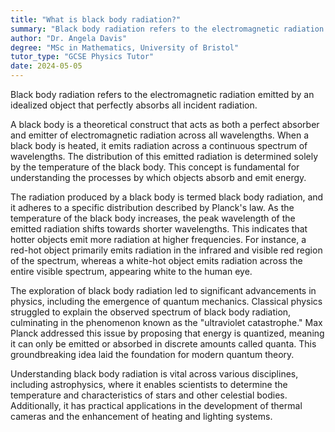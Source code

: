 ```yaml
---
title: "What is black body radiation?"
summary: "Black body radiation refers to the electromagnetic radiation emitted by an idealized object that absorbs all incoming radiation, serving as a key concept in thermodynamics and quantum mechanics."
author: "Dr. Angela Davis"
degree: "MSc in Mathematics, University of Bristol"
tutor_type: "GCSE Physics Tutor"
date: 2024-05-05
---
```


Black body radiation refers to the electromagnetic radiation emitted by an idealized object that perfectly absorbs all incident radiation.

A black body is a theoretical construct that acts as both a perfect absorber and emitter of electromagnetic radiation across all wavelengths. When a black body is heated, it emits radiation across a continuous spectrum of wavelengths. The distribution of this emitted radiation is determined solely by the temperature of the black body. This concept is fundamental for understanding the processes by which objects absorb and emit energy.

The radiation produced by a black body is termed black body radiation, and it adheres to a specific distribution described by Planck's law. As the temperature of the black body increases, the peak wavelength of the emitted radiation shifts towards shorter wavelengths. This indicates that hotter objects emit more radiation at higher frequencies. For instance, a red-hot object primarily emits radiation in the infrared and visible red region of the spectrum, whereas a white-hot object emits radiation across the entire visible spectrum, appearing white to the human eye.

The exploration of black body radiation led to significant advancements in physics, including the emergence of quantum mechanics. Classical physics struggled to explain the observed spectrum of black body radiation, culminating in the phenomenon known as the "ultraviolet catastrophe." Max Planck addressed this issue by proposing that energy is quantized, meaning it can only be emitted or absorbed in discrete amounts called quanta. This groundbreaking idea laid the foundation for modern quantum theory.

Understanding black body radiation is vital across various disciplines, including astrophysics, where it enables scientists to determine the temperature and characteristics of stars and other celestial bodies. Additionally, it has practical applications in the development of thermal cameras and the enhancement of heating and lighting systems.
    